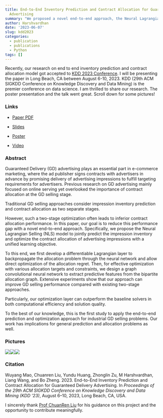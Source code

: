 ```yaml
---
title: End-to-End Inventory Prediction and Contract Allocation for Guaranteed Delivery
  Advertising
summary: "We proposed a novel end-to-end approach, the Neural Lagrangian Selling (NLS) model, to improve Guaranteed Delivery (GD) advertising by concurrently predicting ad impression inventory and optimizing contract allocation. The model incorporates a differentiable Lagrangian layer and a graph convolutional neural network to enable direct optimization of allocation regret and effective handling of various allocation targets and constraints."
author: Harshvardhan
date: '2023-06-07'
slug: kdd2023
categories:
  - publication
  - publications
  - Python
tags: []
---
```


Recently, our research on end to end inventory prediction and contract allocation model got accepted to [KDD 2023 Conference](https://kdd.org/kdd2023/). I will be presenting the paper in Long Beach, CA between August 6-10, 2023. KDD (29th ACM SIGKDD Conference on Knowledge Discovery and Data Mining) is the premier conference on data science. I am thrilled to share our research. The poster presentation and the talk went great. Scroll down for some pictures!

### Links

-   [Paper PDF](/docs/kdd2023/E2E_Paper.pdf)

-   [Slides](/docs/kdd2023/E2E_Slides.pdf)

-   [Poster](/docs/kdd2023/E2E_Poster.pdf)

-   [Video](https://www.youtube.com/watch?v=Ghh8qRZDFJw)

### Abstract

Guaranteed Delivery (GD) advertising plays an essential part in e-commerce marketing, where the ad publisher signs contracts with advertisers in advance by promising delivery of advertising impressions to fulfill targeting requirements for advertisers. Previous research on GD advertising mainly focused on online serving yet overlooked the importance of contract allocation at the GD selling stage.

Traditional GD selling approaches consider impression inventory prediction and contract allocation as two separate stages.

However, such a two-stage optimization often leads to inferior contract allocation performance. In this paper, our goal is to reduce this performance gap with a novel end-to-end approach. Specifically, we propose the Neural Lagrangian Selling (NLS) model to jointly predict the impression inventory and optimize the contract allocation of advertising impressions with a unified learning objective.

To this end, we first develop a differentiable Lagrangian layer to backpropagate the allocation problem through the neural network and allow direct optimization of the allocation regret. Then, for effective optimization with various allocation targets and constraints, we design a graph convolutional neural network to extract predictive features from the bipartite allocation graph. Extensive experiments show that our approach can improve GD selling performance compared with existing two-stage approaches.

Particularly, our optimization layer can outperform the baseline solvers in both computational efficiency and solution quality.

To the best of our knowledge, this is the first study to apply the end-to-end prediction and optimization approach for industrial GD selling problems. Our work has implications for general prediction and allocation problems as well.

### Pictures

![](images/IMG_9533.png)![](images/IMG_9459.png)![](images/IMG_9455.png)

### Citation

Wuyang Mao, Chuanren Liu, Yundu Huang, Zhonglin Zu, M Harshvardhan, Liang Wang, and Bo Zheng. 2023. End-to-End Inventory Prediction and Contract Allocation for Guaranteed Delivery Advertising. In *Proceedings of the 29th ACM SIGKDD Conference on Knowledge Discovery and Data Mining (KDD '23)*, August 6--10, 2023, Long Beach, CA, USA.

I sincerely thank [Prof ChuanRen Liu](https://datamining.utk.edu/) for his guidance on this project and the opportunity to contribute meaningfully.
